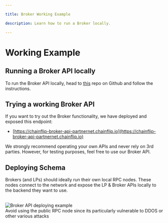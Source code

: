 ```yaml
---

title: Broker Working Example

description: Learn how to run a Broker locally.

---
```



# Working Example

## Running a Broker API locally

To run the Broker API locally, head to [this](https://github.com/chainflip-io/chainflip-partnernet) repo on Github and follow the instructions.

## Trying a working Broker API

If you want to try out the Broker functionality, we have deployed and exposed this endpoint:

- [https://chainflip-broker-api-partnernet.chainflip.io](https://chainflip-broker-api-partnernet.chainflip.io)

<Callout type="warning">
  We strongly recommend operating your own APIs and never rely on 3rd parties.
  However, for testing purposes, feel free to use our Broker API.
</Callout>

## Deploying Schema

Brokers (and LPs) should ideally run their own local RPC nodes. These nodes connect to the network and expose the LP & Broker APIs locally to the backend they want to use.

<br />
<img src="/integration/image.png" alt="Broker API deploying example" />
<br />
<Callout type="warning">
  Avoid using the public RPC node since its particularly vulnerable to DDOS or
  other various attacks
</Callout>
